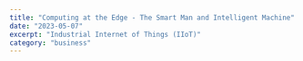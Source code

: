 ---
title: "Computing at the Edge - The Smart Man and Intelligent Machine"
date: "2023-05-07"
excerpt: "Industrial Internet of Things (IIoT)"
category: "business"
---


